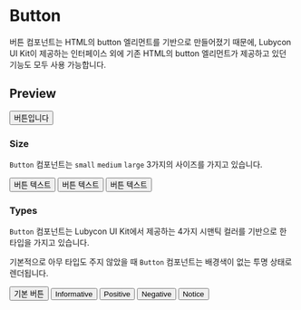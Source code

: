 
<Meta title="Components/Button" components={Button} />

# Button

버튼 컴포넌트는 HTML의 button 엘리먼트를 기반으로 만들어졌기 때문에, Lubycon UI Kit이 제공하는 인터페이스 외에 기존 HTML의 button 엘리먼트가 제공하고 있던 기능도 모두 사용 가능합니다.

## Preview

<Canvas>
  <Story name="Preview">
    <Button>버튼입니다</Button>
  </Story>
</Canvas>

### Size

`Button` 컴포넌트는 `small` `medium` `large` 3가지의 사이즈를 가지고 있습니다.

<Canvas>
  <Story name="Size">
    <Row direction="column">
      <Column style={{ marginBottom: 8 }}>
        <Button size="small" type="informative">
          버튼 텍스트
        </Button>
      </Column>
      <Column style={{ marginBottom: 8 }}>
        <Button size="medium" type="informative">
          버튼 텍스트
        </Button>
      </Column>
      <Column style={{ marginBottom: 8 }}>
        <Button size="large" type="informative">
          버튼 텍스트
        </Button>
      </Column>
    </Row>
  </Story>
</Canvas>

### Types

`Button` 컴포넌트는 Lubycon UI Kit에서 제공하는 4가지 시맨틱 컬러를 기반으로 한 타입을 가지고 있습니다.

기본적으로 아무 타입도 주지 않았을 때 `Button` 컴포넌트는 배경색이 없는 투명 상태로 렌더됩니다.

<Canvas>
  <Story name="Types">
    <Row direction="column">
      <Column style={{ marginBottom: 8 }}>
        <Button>기본 버튼</Button>
      </Column>
      <Column style={{ marginBottom: 8 }}>
        <Button type="informative">Informative</Button>
      </Column>
      <Column style={{ marginBottom: 8 }}>
        <Button type="positive">Positive</Button>
      </Column>
      <Column style={{ marginBottom: 8 }}>
        <Button type="negative">Negative</Button>
      </Column>
      <Column style={{ marginBottom: 8 }}>
        <Button type="notice">Notice</Button>
      </Column>
    </Row>
  </Story>
</Canvas>
